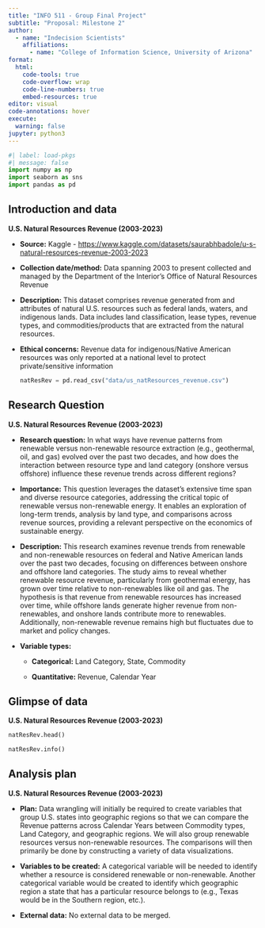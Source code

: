 ```yaml
---
title: "INFO 511 - Group Final Project"
subtitle: "Proposal: Milestone 2"
author: 
  - name: "Indecision Scientists"
    affiliations:
      - name: "College of Information Science, University of Arizona"
format:
  html:
    code-tools: true
    code-overflow: wrap
    code-line-numbers: true
    embed-resources: true
editor: visual
code-annotations: hover
execute:
  warning: false
jupyter: python3
---
```


```python
#| label: load-pkgs
#| message: false
import numpy as np
import seaborn as sns
import pandas as pd
```

## Introduction and data

**U.S. Natural Resources Revenue (2003-2023)**

-   **Source:** Kaggle - <https://www.kaggle.com/datasets/saurabhbadole/u-s-natural-resources-revenue-2003-2023>

-   **Collection date/method:** Data spanning 2003 to present collected and managed by the Department of the Interior's Office of Natural Resources Revenue

-   **Description:** This dataset comprises revenue generated from and attributes of natural U.S. resources such as federal lands, waters, and indigenous lands. Data includes land classification, lease types, revenue types, and commodities/products that are extracted from the natural resources.

-   **Ethical concerns:** Revenue data for indigenous/Native American resources was only reported at a national level to protect private/sensitive information

    ```python
    natResRev = pd.read_csv("data/us_natResources_revenue.csv")
    ```

## Research Question

**U.S. Natural Resources Revenue (2003-2023)**

-   **Research question:** In what ways have revenue patterns from renewable versus non-renewable resource extraction (e.g., geothermal, oil, and gas) evolved over the past two decades, and how does the interaction between resource type and land category (onshore versus offshore) influence these revenue trends across different regions?

-   **Importance:** This question leverages the dataset’s extensive time span and diverse resource categories, addressing the critical topic of renewable versus non-renewable energy. It enables an exploration of long-term trends, analysis by land type, and comparisons across revenue sources, providing a relevant perspective on the economics of sustainable energy.

-   **Description:** This research examines revenue trends from renewable and non-renewable resources on federal and Native American lands over the past two decades, focusing on differences between onshore and offshore land categories. The study aims to reveal whether renewable resource revenue, particularly from geothermal energy, has grown over time relative to non-renewables like oil and gas. The hypothesis is that revenue from renewable resources has increased over time, while offshore lands generate higher revenue from non-renewables, and onshore lands contribute more to renewables. Additionally, non-renewable revenue remains high but fluctuates due to market and policy changes.

-   **Variable types:**

    -   **Categorical:** Land Category, State, Commodity

    -   **Quantitative:** Revenue, Calendar Year

## Glimpse of data

**U.S. Natural Resources Revenue (2003-2023)**

```python
natResRev.head()
```

```python
natResRev.info()
```

## Analysis plan

**U.S. Natural Resources Revenue (2003-2023)**

-   **Plan:** Data wrangling will initially be required to create variables that group U.S. states into geographic regions so that we can compare the Revenue patterns across Calendar Years between Commodity types, Land Category, and geographic regions. We will also group renewable resources versus non-renewable resources. The comparisons will then primarily be done by constructing a variety of data visualizations.

-   **Variables to be created:** A categorical variable will be needed to identify whether a resource is considered renewable or non-renewable. Another categorical variable would be created to identify which geographic region a state that has a particular resource belongs to (e.g., Texas would be in the Southern region, etc.).

-   **External data:** No external data to be merged.